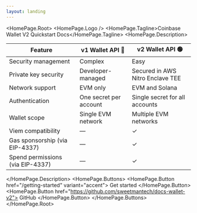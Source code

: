 ```yaml
---
layout: landing
---
```



<HomePage.Root>
  <HomePage.Logo />
  <HomePage.Tagline>Coinbase Wallet V2 Quickstart Docs</HomePage.Tagline>
  <HomePage.Description>
    
| Feature                          | v1 Wallet API 🔴       | v2 Wallet API 🟢                 |
| -------------------------------- | ---------------------- | -------------------------------- |
| Security management              | Complex                | Easy                             |
| Private key security             | Developer-managed      | Secured in AWS Nitro Enclave TEE |
| Network support                  | EVM only               | EVM and Solana                   |
| Authentication                   | One secret per account | Single secret for all accounts   |
| Wallet scope                     | Single EVM network     | Multiple EVM networks            |
| Viem compatibility               | —                      | ✓                                |
| Gas sponsorship (via EIP-4337)   | —                      | ✓                                |
| Spend permissions (via EIP-4337) | —                      | ✓                                |

  </HomePage.Description>
  <HomePage.Buttons>
    <HomePage.Button href="/getting-started" variant="accent">
      Get started
    </HomePage.Button>
    <HomePage.Button href="https://github.com/sweetmantech/docs-wallet-v2">
      GitHub
    </HomePage.Button>
  </HomePage.Buttons>
</HomePage.Root>
